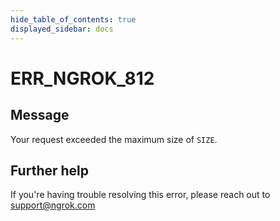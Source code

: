 ```yaml
---
hide_table_of_contents: true
displayed_sidebar: docs
---
```



# ERR_NGROK_812

## Message

Your request exceeded the maximum size of `SIZE`.

<ErrorDetails error="err_ngrok_812" />

## Further help

If you're having trouble resolving this error, please reach out to [support@ngrok.com](mailto:support@ngrok.com?subject=Help%20with%20ERR_NGROK_812)
